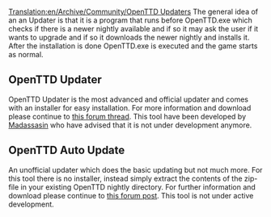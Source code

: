 [[Translation:en/Archive/Community/OpenTTD Updaters]]
The general idea of an an Updater is that it is a program that runs before OpenTTD.exe which checks if there is a newer nightly available and if so it may ask the user if it wants to upgrade and if so it downloads the newer nightly and installs it. After the installation is done OpenTTD.exe is executed and the game starts as normal. 

== OpenTTD Updater ==
OpenTTD Updater is the most advanced and official updater and comes with an installer for easy installation. For more information and download please continue to [http://www.tt-forums.net/viewtopic.php?p=608777#p608777 this forum thread]. This tool have been developed by [http://www.tt-forums.net/memberlist.php?mode=viewprofile&u=15409 Madassasin] who have advised that it is not under development anymore.

== OpenTTD Auto Update ==
An unofficial updater which does the basic updating but not much more. For this tool there is no installer, instead simply extract the contents of the zip-file in your existing OpenTTD nightly directory. For further information and download please continue to [http://www.tt-forums.net/viewtopic.php?p=607653#p607653 this forum post]. This tool is not under active development.
